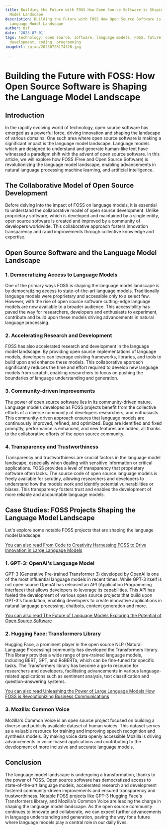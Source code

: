 ```yaml
---
title: Building the Future with FOSS How Open Source Software is Shaping the Language
  Model Landscape
description: Building the Future with FOSS How Open Source Software is Shaping the
  Language Model Landscape
author: Usf
date: '2023-07-01'
tags: technology, open source, software, language models, FOSS, future, innovation,
  development, coding, programming
imageUrl: /pixa/20230728174320.jpg

---
```

# Building the Future with FOSS: How Open Source Software is Shaping the Language Model Landscape

## Introduction

In  the rapidly evolving world of technology, open source software has emerged as a powerful force, driving innovation and shaping the landscape of various domains. One such area where open source software is making a significant impact is the language  model landscape. Language models which are designed to understand and generate human-like text have witnessed a  paradigm shift with the advent of  open source software.  In this article, we will explore how FOSS (Free and Open Source  Software) is revolutionizing the language  model landscape, enabling advancements in natural language processing machine learning, and artificial intelligence.

## The Collaborative  Model of Open Source Development

Before delving into the impact of FOSS on language models, it is  essential to understand the collaborative model  of open source  development. Unlike proprietary software,  which is developed and maintained by a single entity, open source software  is created and improved by a community  of developers worldwide. This collaborative approach fosters innovation transparency and rapid improvements through collective knowledge  and expertise.

## Open Source Software and the Language Model Landscape

### 1. Democratizing Access to  Language Models

One of the primary ways FOSS is shaping the language model landscape is by democratizing access  to state-of-the-art  language models. Traditionally language models were proprietary and accessible only to a select few. However, with the rise  of open source software cutting-edge language models are now available to a broader audience.  This accessibility has paved the way for researchers,  developers and enthusiasts to experiment, contribute and build  upon these  models driving advancements in natural  language processing.

### 2.  Accelerating Research and Development

FOSS has also accelerated research and development in the language model landscape. By providing open source implementations of  language models, developers can leverage existing frameworks, libraries, and tools to  build upon  and enhance these models. This  collaborative approach significantly reduces the time and effort required to develop new language models from scratch, enabling researchers to focus on pushing the boundaries of language understanding and generation.

###  3. Community-driven Improvements

The power of open source software lies in its community-driven nature.  Language models developed as FOSS projects benefit from the collective efforts  of  a diverse community of developers researchers, and enthusiasts. This community-driven approach ensures that language models are continuously improved,  refined, and optimized. Bugs are identified and fixed promptly, performance  is enhanced, and new features are added, all thanks to the collaborative efforts  of the open source community.

### 4. Transparency and Trustworthiness

Transparency and trustworthiness are  crucial  factors in  the language model landscape, especially when dealing with sensitive information or critical applications.  FOSS  provides a level of transparency that  proprietary software often lacks. The source code of open source language models is freely available for scrutiny, allowing researchers and developers to understand how  the models work and identify potential vulnerabilities or biases.  This transparency fosters trust and enables the development of more reliable  and  accountable language  models.

## Case Studies: FOSS Projects Shaping the Language Model Landscape

Let's explore some notable FOSS projects that are shaping the language model landscape:

[You can also read From Code to Creativity Harnessing  FOSS to Drive Innovation in Large Language Models](From%20Code%20to%20Creativity%20Harnessing%20FOSS%20to%20Drive%20Innovation%20in%20Large%20Language%20Models)


### 1. GPT-3: OpenAI's Language Model

GPT-3 (Generative Pre-trained  Transformer 3) developed by OpenAI is one of the most influential language models in recent times. While GPT-3 itself is not open source OpenAI has released an API (Application Programming  Interface) that allows developers to leverage its capabilities.  This API has fueled the development of various open source projects that build upon GPT-3's  foundation, enabling developers to create  innovative applications  in natural language processing, chatbots,  content generation and more.

[You can also read The Future of Language Models Exploring the Potential of Open Source Software](The%20Future%20of%20Language%20Models%20Exploring%20the%20Potential%20of%20Open%20Source%20Software)


### 2. Hugging Face: Transformers Library

Hugging Face, a prominent player in the open source NLP (Natural Language Processing) community has developed the Transformers library. This  library  provides a wide range of pre-trained language models, including BERT, GPT, and RoBERTa, which can be fine-tuned for  specific tasks. The Transformers library has become a go-to resource  for researchers and developers, facilitating advancements in various language-related applications such as sentiment analysis, text classification and question-answering systems.

[You can also  read Unleashing  the Power of Large Language Models  How FOSS is Revolutionizing  Business Communications](Unleashing%20the%20Power%20of%20Large%20Language%20Models%20How%20FOSS%20is%20Revolutionizing%20Business%20Communications)


### 3.  Mozilla: Common Voice

Mozilla's Common Voice  is an open source project focused on building  a diverse and publicly available dataset  of human voices. This dataset  serves as a valuable resource for  training and improving speech recognition and synthesis models. By making voice data  openly accessible Mozilla is driving  advancements  in voice-based applications and contributing to  the development of more inclusive and accurate language models.

## Conclusion

The language model  landscape  is undergoing a transformation, thanks to the power of FOSS. Open source software has democratized access to state-of-the-art language models, accelerated research and development fostered community-driven improvements  and  ensured transparency  and trustworthiness. Notable FOSS projects like GPT-3 Hugging Face's Transformers library, and Mozilla's Common Voice are leading the charge in shaping the language model landscape. As the  open source community continues to  innovate  and collaborate, we  can expect  further advancements in language understanding  and generation, paving the way for a future where language models play a central  role in our daily lives.